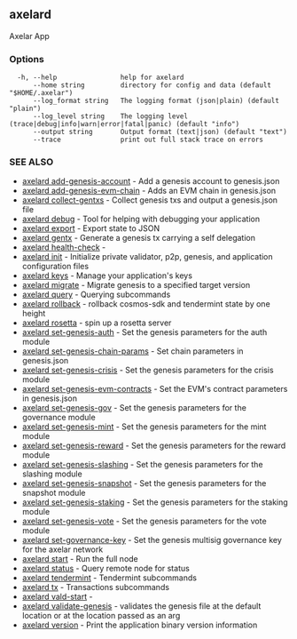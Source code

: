 ## axelard

Axelar App

### Options

```
  -h, --help                help for axelard
      --home string         directory for config and data (default "$HOME/.axelar")
      --log_format string   The logging format (json|plain) (default "plain")
      --log_level string    The logging level (trace|debug|info|warn|error|fatal|panic) (default "info")
      --output string       Output format (text|json) (default "text")
      --trace               print out full stack trace on errors
```

### SEE ALSO

- [axelard add-genesis-account](/cli-docs/v0_31_3/axelard_add-genesis-account) - Add a genesis account to genesis.json
- [axelard add-genesis-evm-chain](/cli-docs/v0_31_3/axelard_add-genesis-evm-chain) - Adds an EVM chain in genesis.json
- [axelard collect-gentxs](/cli-docs/v0_31_3/axelard_collect-gentxs) - Collect genesis txs and output a genesis.json file
- [axelard debug](/cli-docs/v0_31_3/axelard_debug) - Tool for helping with debugging your application
- [axelard export](/cli-docs/v0_31_3/axelard_export) - Export state to JSON
- [axelard gentx](/cli-docs/v0_31_3/axelard_gentx) - Generate a genesis tx carrying a self delegation
- [axelard health-check](/cli-docs/v0_31_3/axelard_health-check) -
- [axelard init](/cli-docs/v0_31_3/axelard_init) - Initialize private validator, p2p, genesis, and application configuration files
- [axelard keys](/cli-docs/v0_31_3/axelard_keys) - Manage your application's keys
- [axelard migrate](/cli-docs/v0_31_3/axelard_migrate) - Migrate genesis to a specified target version
- [axelard query](/cli-docs/v0_31_3/axelard_query) - Querying subcommands
- [axelard rollback](/cli-docs/v0_31_3/axelard_rollback) - rollback cosmos-sdk and tendermint state by one height
- [axelard rosetta](/cli-docs/v0_31_3/axelard_rosetta) - spin up a rosetta server
- [axelard set-genesis-auth](/cli-docs/v0_31_3/axelard_set-genesis-auth) - Set the genesis parameters for the auth module
- [axelard set-genesis-chain-params](/cli-docs/v0_31_3/axelard_set-genesis-chain-params) - Set chain parameters in genesis.json
- [axelard set-genesis-crisis](/cli-docs/v0_31_3/axelard_set-genesis-crisis) - Set the genesis parameters for the crisis module
- [axelard set-genesis-evm-contracts](/cli-docs/v0_31_3/axelard_set-genesis-evm-contracts) - Set the EVM's contract parameters in genesis.json
- [axelard set-genesis-gov](/cli-docs/v0_31_3/axelard_set-genesis-gov) - Set the genesis parameters for the governance module
- [axelard set-genesis-mint](/cli-docs/v0_31_3/axelard_set-genesis-mint) - Set the genesis parameters for the mint module
- [axelard set-genesis-reward](/cli-docs/v0_31_3/axelard_set-genesis-reward) - Set the genesis parameters for the reward module
- [axelard set-genesis-slashing](/cli-docs/v0_31_3/axelard_set-genesis-slashing) - Set the genesis parameters for the slashing module
- [axelard set-genesis-snapshot](/cli-docs/v0_31_3/axelard_set-genesis-snapshot) - Set the genesis parameters for the snapshot module
- [axelard set-genesis-staking](/cli-docs/v0_31_3/axelard_set-genesis-staking) - Set the genesis parameters for the staking module
- [axelard set-genesis-vote](/cli-docs/v0_31_3/axelard_set-genesis-vote) - Set the genesis parameters for the vote module
- [axelard set-governance-key](/cli-docs/v0_31_3/axelard_set-governance-key) - Set the genesis multisig governance key for the axelar network
- [axelard start](/cli-docs/v0_31_3/axelard_start) - Run the full node
- [axelard status](/cli-docs/v0_31_3/axelard_status) - Query remote node for status
- [axelard tendermint](/cli-docs/v0_31_3/axelard_tendermint) - Tendermint subcommands
- [axelard tx](/cli-docs/v0_31_3/axelard_tx) - Transactions subcommands
- [axelard vald-start](/cli-docs/v0_31_3/axelard_vald-start) -
- [axelard validate-genesis](/cli-docs/v0_31_3/axelard_validate-genesis) - validates the genesis file at the default location or at the location passed as an arg
- [axelard version](/cli-docs/v0_31_3/axelard_version) - Print the application binary version information
